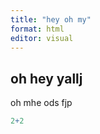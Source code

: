 ```yaml
---
title: "hey oh my"
format: html
editor: visual
---
```


## oh hey yallj 

oh mhe ods fjp

```r
2+2
```
